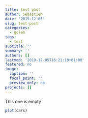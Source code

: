 ```yaml
---
title: test post
author: Sebastien
date: '2019-12-05'
slug: test-post
categories:
  - golem
tags:
  - test
subtitle: ''
summary: ''
authors: []
lastmod: '2019-12-05T16:21:10+01:00'
featured: no
image:
  caption: ''
  focal_point: ''
  preview_only: no
projects: []
---
```


This one is empty

```r
plot(cars)
```

